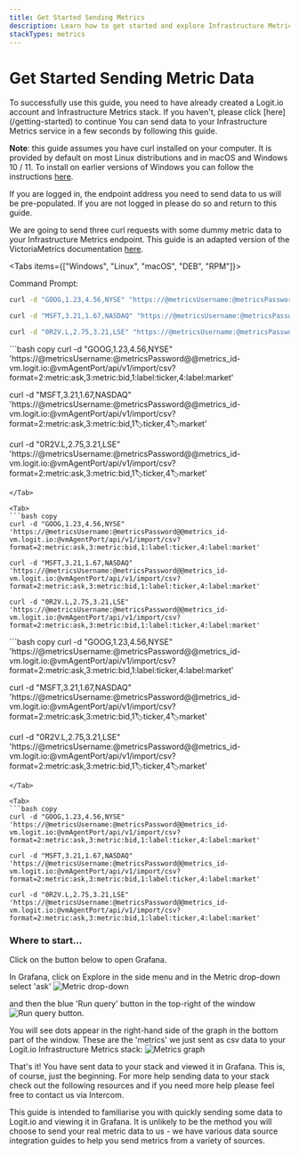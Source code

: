 ```yaml
---
title: Get Started Sending Metrics
description: Learn how to get started and explore Infrastructure Metrics with Grafana
stackTypes: metrics
---
```


# Get Started Sending Metric Data

<Callout type="info">
  To successfully use this guide, you need to have already created a Logit.io account and Infrastructure Metrics stack. If you haven't, please click [here](/getting-started) to continue
</ Callout>
You can send data to your Infrastructure Metrics service in a few seconds by following this guide.

**Note**: this guide assumes you have curl installed on your computer. It is provided by default on most Linux distributions and in macOS and Windows 10 / 11. 
To install on earlier versions of Windows you can follow the instructions [here](https://curl.se/windows/). 

If you are logged in, the endpoint address you need to send data to us will be pre-populated. If you are not logged in please do so and return to this guide.

We are going to send three curl requests with some dummy metric data to your Infrastructure Metrics endpoint. This guide is an adapted version of the 
VictoriaMetrics documentation [here](https://docs.victoriametrics.com/single-server-victoriametrics/#how-to-import-csv-data).


<Tabs items={["Windows", "Linux", "macOS", "DEB", "RPM"]}>
  <Tab>

  Command Prompt:
  ```bash copy 
  curl -d "GOOG,1.23,4.56,NYSE" "https://@metricsUsername:@metricsPassword@@metrics_id-vm.logit.io:@vmAgentPort/api/v1/import/csv?format=2:metric:ask,3:metric:bid,1:label:ticker,4:label:market"
  ```

  ```bash copy 
  curl -d "MSFT,3.21,1.67,NASDAQ" "https://@metricsUsername:@metricsPassword@@metrics_id-vm.logit.io:@vmAgentPort/api/v1/import/csv?format=2:metric:ask,3:metric:bid,1:label:ticker,4:label:market"
  ```

  ```bash copy 
  curl -d "0R2V.L,2.75,3.21,LSE" "https://@metricsUsername:@metricsPassword@@metrics_id-vm.logit.io:@vmAgentPort/api/v1/import/csv?format=2:metric:ask,3:metric:bid,1:label:ticker,4:label:market"
  ```
  </Tab>

  <Tab>
  ```bash copy
  curl -d "GOOG,1.23,4.56,NYSE" 'https://@metricsUsername:@metricsPassword@@metrics_id-vm.logit.io:@vmAgentPort/api/v1/import/csv?format=2:metric:ask,3:metric:bid,1:label:ticker,4:label:market'

  curl -d "MSFT,3.21,1.67,NASDAQ" 'https://@metricsUsername:@metricsPassword@@metrics_id-vm.logit.io:@vmAgentPort/api/v1/import/csv?format=2:metric:ask,3:metric:bid,1:label:ticker,4:label:market'

  curl -d "0R2V.L,2.75,3.21,LSE" 'https://@metricsUsername:@metricsPassword@@metrics_id-vm.logit.io:@vmAgentPort/api/v1/import/csv?format=2:metric:ask,3:metric:bid,1:label:ticker,4:label:market'
  ```
  </Tab>

  <Tab>
  ```bash copy
  curl -d "GOOG,1.23,4.56,NYSE" 'https://@metricsUsername:@metricsPassword@@metrics_id-vm.logit.io:@vmAgentPort/api/v1/import/csv?format=2:metric:ask,3:metric:bid,1:label:ticker,4:label:market'

  curl -d "MSFT,3.21,1.67,NASDAQ" 'https://@metricsUsername:@metricsPassword@@metrics_id-vm.logit.io:@vmAgentPort/api/v1/import/csv?format=2:metric:ask,3:metric:bid,1:label:ticker,4:label:market'

  curl -d "0R2V.L,2.75,3.21,LSE" 'https://@metricsUsername:@metricsPassword@@metrics_id-vm.logit.io:@vmAgentPort/api/v1/import/csv?format=2:metric:ask,3:metric:bid,1:label:ticker,4:label:market'
  ```
  </Tab>

  <Tab>
  ```bash copy
  curl -d "GOOG,1.23,4.56,NYSE" 'https://@metricsUsername:@metricsPassword@@metrics_id-vm.logit.io:@vmAgentPort/api/v1/import/csv?format=2:metric:ask,3:metric:bid,1:label:ticker,4:label:market'

  curl -d "MSFT,3.21,1.67,NASDAQ" 'https://@metricsUsername:@metricsPassword@@metrics_id-vm.logit.io:@vmAgentPort/api/v1/import/csv?format=2:metric:ask,3:metric:bid,1:label:ticker,4:label:market'

  curl -d "0R2V.L,2.75,3.21,LSE" 'https://@metricsUsername:@metricsPassword@@metrics_id-vm.logit.io:@vmAgentPort/api/v1/import/csv?format=2:metric:ask,3:metric:bid,1:label:ticker,4:label:market'
  ```
  </Tab>

  <Tab>
  ```bash copy
  curl -d "GOOG,1.23,4.56,NYSE" 'https://@metricsUsername:@metricsPassword@@metrics_id-vm.logit.io:@vmAgentPort/api/v1/import/csv?format=2:metric:ask,3:metric:bid,1:label:ticker,4:label:market'

  curl -d "MSFT,3.21,1.67,NASDAQ" 'https://@metricsUsername:@metricsPassword@@metrics_id-vm.logit.io:@vmAgentPort/api/v1/import/csv?format=2:metric:ask,3:metric:bid,1:label:ticker,4:label:market'

  curl -d "0R2V.L,2.75,3.21,LSE" 'https://@metricsUsername:@metricsPassword@@metrics_id-vm.logit.io:@vmAgentPort/api/v1/import/csv?format=2:metric:ask,3:metric:bid,1:label:ticker,4:label:market'
  ```
  </Tab>

  </Tabs>

### Where to start...

Click on the button below to open Grafana.

<LaunchVisualizer />

In Grafana, click on Explore in the side menu and in the Metric drop-down select 'ask' ![Metric drop-down](@/images/getting-started/metrics/grafana-metric1.png)

and then the blue 'Run query' button in the top-right of the window ![Run query button](@/images/getting-started/metrics/grafana-metric2.png).

You will see dots appear in the right-hand side of the graph in the bottom part of the window. These are the 'metrics' 
we just sent as csv data to your Logit.io Infrastructure Metrics stack:
![Metrics graph](@/images/getting-started/metrics/grafana-metric3.png)

That's it! You have sent data to your stack and viewed it in Grafana. This is, of course, just the beginning. For more help sending data 
to your stack check out the following resources and if you need more help please feel free to contact us via Intercom.

<Callout type="info">
  This guide is intended to familiarise you with quickly sending some data to Logit.io
  and viewing it in Grafana. It is unlikely to be the method you will choose to 
  send your real metric data to us - we have various data source integration guides to help 
  you send metrics from a variety of sources.
</Callout>

<Cards>
  <Card title="View Data Source Integrations" href="/integrations" />
  <Card title="Send Prometheus Metrics" href="/integrations/infrastructure-metrics/telegraf/telegraf-prometheus" />
  <Card title="Send Traces" href="/application-performance-monitoring/getting-started" />
</Cards>